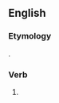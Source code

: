 ==English==

===Etymology===
{{suffix|en|behold|est}}.

===Verb===
{{head|en|verb form}}

# {{en-archaic second-person singular of|behold|lang=en}}